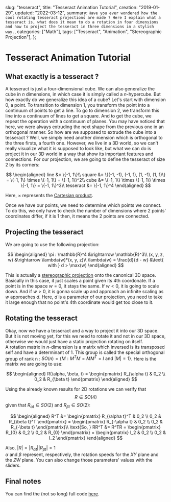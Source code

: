   slug: "tesseract",
  title: "Tesseract Animation Tutorial",
  creation: "2019-01-29",
  updated: "2022-03-12",
  summary: `Have you ever wondered how the cool rotating tesseract projections are made ?
  Here I explain what a tesseract is, what does it mean to do a rotation in four dimensions and
  how to project the tesseract in three dimensions in a stylish way.`,
  categories: ["Math"],
  tags: ["Tesseract", "Animation", "Stereographic Projection"],
};


# Tesseract Animation Tutorial

<Tesseract />

## What exactly is a tesseract ?

A tesseract is just a four-dimensional cube.
We can also generalize the cube in $n$ dimensions,
in which case it is simply called a $n$-hypercube.
But how exactly do we generalize this idea of a cube?
Let's start with dimension $0$, a point.
To transition to dimension $1$, you transform the point into a continuum of points to get a line.
To go to dimension $2$, we transform this line into a continuum of lines to get a square.
And to get the cube, we repeat the operation with a continuum of planes.
You may have noticed that here, we were always extruding the next shape from the previous one in an orthogonal manner.
So how are we supposed to extrude the cube into a tesseract ?
Well, we simply need another dimension which is orthogonal to the three firsts, a fourth one.
However, we live in a 3D world, so we can't really visualize what it is supposed to look like,
but what we can do is project it in our 3D world in a way that show its important features and connections.
For our projection, we are going to define the tesseract of size $2$ by its corners:

$$
\begin{aligned}
line &= \{-1, 1\}\\
square &= \{(-1, -1), (-1, 1), (1, -1), (1, 1)\} = \{-1, 1\} \times \{-1, 1\} = \{-1, 1\}^2\\
cube &= \{-1, 1\} \times \{-1, 1\} \times \{-1, 1\} = \{-1, 1\}^3\\
tesseract &= \{-1, 1\}^4
\end{aligned}
$$

Here, $\times$ represents the [Cartesian product][1].

Once we have our points, we need to determine which points we connect.
To do this, we only have to check the number of dimensions where 2 points' coordinates differ,
if it is 1 then, it means the 2 points are connected.

## Projecting the tesseract

We are going to use the following projection:

$$
\begin{aligned}
\pi : \mathbb{R}^4 &\rightarrow \mathbb{R}^3\\
(x, y, z, w) &\rightarrow \lambda(w)*(x, y, z)\\
\lambda(w) = \frac{d}{d - w} &\text{ with } d > \max(w)
\end{aligned}
$$

This is actually a [stereographic projection][2]
onto the canonical 3D space. Basically in this case, it just scales a point given its 4th coordonate.
If a point is in the space $w = 0$, it stays the same.
If $w < 0$, it is going to scale down.
And if $w > 0$, it is gonna scale up and approach an infinite scaling as $w$ approaches $d$.
Here, $d$ is a parameter of our projection,
you need to take it large enough that no point's 4th coordinate would get too close to it.

## Rotating the tesseract

Okay, now we have a tesseract and a way to project it into our 3D space.
But it is not moving yet, for this we need to rotate it and not in our 3D space,
otherwise we would just have a static projection rotating on itself. <br/>
A rotation matrix in $n$-dimension is a matrix which inversed is its transposed self and have a determinant of 1.
This group is called the special orthogonal group of rank n : $SO(n) = \{M : M^TM = MM^T = I \text{ and } |M| = 1\}$.
Here is the matrix we are going to use:

$$
\begin{aligned}
R(\alpha, \beta, t) =
\begin{pmatrix}
R_{\alpha t} & 0_2 \\
0_2 & R_{\beta t}
\end{pmatrix}
\end{aligned}
$$

Using the already known results for 2D rotations we can verify that $$ R \in SO(4) $$ given
that $R_{\alpha t} \in SO(2)$ and $R_{\beta t} \in SO(2)$:

$$
\begin{aligned}
R^T &=
\begin{pmatrix}
R_{\alpha t}^T & 0_2 \\
0_2 & R_{\beta t}^T
\end{pmatrix} =
\begin{pmatrix}
R_{-\alpha t} & 0_2 \\
0_2 & R_{-\beta t}
\end{pmatrix}\\
\text{So, } RR^T &= R^TR =
\begin{pmatrix}
R_{0} & 0_2 \\
0_2 & R_{0}
\end{pmatrix} =
\begin{pmatrix}
I_2 & 0_2 \\
0_2 & I_2
\end{pmatrix}
\end{aligned}
$$

Also, $|R| = |R_{\alpha t}||R_{\beta t}| = 1$ <br/> $\alpha$ and $\beta$ represent,
respectively, the rotation speeds for the $XY$ plane and the $ZW$ plane.
You can also change those parameters' values with the sliders.

## Final notes

You can find the (not so long) full code [here][3].

[1]: https://en.wikipedia.org/wiki/Cartesian_product
[2]: https://en.wikipedia.org/wiki/Stereographic_projection
[3]: https://github.com/devspaceship/devspaceship.com/blob/main/web/src/components/Tesseract/index.tsx
